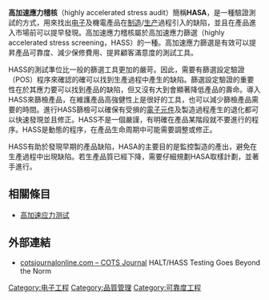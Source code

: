 {{Multiple issues|
{{Orphan|time=2020-10-13T08:34:01+00:00}}
{{Unreferenced|time=2020-10-13T08:50:28+00:00}}
}}
'''高加速應力稽核'''（highly accelerated stress audit）簡稱'''HASA'''，是一種驗證測試的方式，用來找出[[电子|电子]]及機電產品在[[制造业|制造]]/[[生产|生产]]過程引入的缺陷，並且在產品進入市場前可以提早發現。高加速應力稽核屬於高加速應力篩選（highly accelerated stress screening，HASS）的一種。高加速應力篩選是有效可以提昇產品可靠度、減少保修費用、提昇顧客滿意度的測試工具。

HASS的測試準位比一般的篩選工具更加的嚴苛。因此，需要有篩選設定驗證（POS）程序來確認的確可以找到生產過程中產生的缺陷。篩選設定驗證的重要性在於其應力要可以找到產品的缺陷，但又沒有大到會顯著降低產品的壽命。導入HASS來篩檢產品，在維護產品高強健性上是很好的工具，也可以減少篩檢產品需要的時間。進行HASS篩檢可以確保有受損的[[電子元件|電子元件]]及製造過程產生的退化都可以快速發現並且修正。HASS不是一個嚴謹，有明確在產品某階段就不要進行的程序。HASS是動態的程序，在產品生命周期中可能需要調整或修正。

HASS有助於發現早期的產品缺陷，HASA的主要目的是監控製造的產出，避免在生產過程中出現缺陷。若生產品質已經下降，需要仔細規劃HASA取樣計劃，並著手進行。

==相關條目==
*[[高加速应力测试|高加速应力测试]]
==外部連結==
* [https://web.archive.org/web/20101015044450/http://www.cotsjournalonline.com/articles/view/101128 cotsjournalonline.com – COTS Journal] HALT/HASS Testing Goes Beyond the Norm

{{DEFAULTSORT:Highly Accelerated Stress Screen}}
[[Category:电子工程|Category:电子工程]]
[[Category:品質管理|Category:品質管理]]
[[Category:可靠度工程|Category:可靠度工程]]